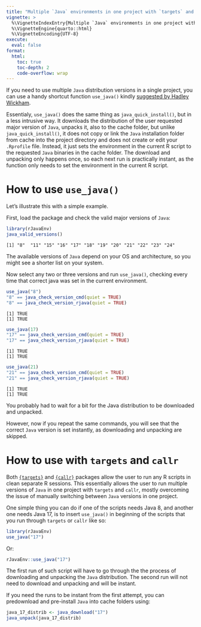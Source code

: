 ```yaml
---
title: "Multiple `Java` environments in one project with `targets` and `callr`"
vignette: >
  %\VignetteIndexEntry{Multiple `Java` environments in one project with `targets` and `callr`}
  %\VignetteEngine{quarto::html}
  %\VignetteEncoding{UTF-8}
execute:
  eval: false
format:
  html:
    toc: true
    toc-depth: 2
    code-overflow: wrap
---
```


If you need to use multiple `Java` distribution versions in a single project, you can use a handy shortcut function `use_java()` kindly [suggested by Hadley Wickham](https://github.com/e-kotov/rJavaEnv/issues/44){target='_blank'}.

Essentialy, `use_java()` does the same thing as `java_quick_install()`, but in a less intrusive way. It downloads the distribution of the user requested major version of `Java`, unpacks it, also to the cache folder, but unlike `java_quick_install()`, it does not copy or link the `Java` installation folder from cache into the project directory and does not create or edit your `.Rprofile` file. Instead, it just sets the environment in the current R script to the requested `Java` binaries in the cache folder. The download and unpacking only happens once, so each next run is practically instant, as the function only needs to set the environment in the current R script.

# How to use `use_java()`

Let's illustrate this with a simple example.

First, load the package and check the valid major versions of `Java`:

```r
library(rJavaEnv)
java_valid_versions()
```


```
[1] "8"  "11" "15" "16" "17" "18" "19" "20" "21" "22" "23" "24"
```

::: {.callout-note}
The available versions of `Java` depend on your OS and architecture, so you might see a shorter list on your system.
:::

Now select any two or three versions and run `use_java()`, checking every time that correct java was set in the current environment.

```r
use_java("8")
"8" == java_check_version_cmd(quiet = TRUE)
"8" == java_check_version_rjava(quiet = TRUE)
```

```
[1] TRUE
[1] TRUE
```

```r
use_java(17)
"17" == java_check_version_cmd(quiet = TRUE)
"17" == java_check_version_rjava(quiet = TRUE)
```

```
[1] TRUE
[1] TRUE
```

```r
use_java(21)
"21" == java_check_version_cmd(quiet = TRUE)
"21" == java_check_version_rjava(quiet = TRUE)
```


```
[1] TRUE
[1] TRUE
```

You probably had to wait for a bit for the Java distribution to be downloaded and unpacked.

However, now if you repeat the same commands, you will see that the correct `Java` version is set instantly, as downloading and unpacking are skipped.

# How to use with `targets` and `callr`

Both [`{targets}`](https://docs.ropensci.org/targets/){target="_blank"} and [`{callr}`](https://callr.r-lib.org/){target="_blank"} packages allow the user to run any R scripts in clean separate R sessions. This essentially allows the user to run multiple versions of `Java` in one project with `targets` and `callr`, mostly overcoming the issue of manually switching between `Java` versions in one project.

One simple thing you can do if one of the scripts needs Java 8, and another one needs Java 17, is to insert `use_java()` in beginning of the scripts that you run through `targets` or `callr` like so:

```r
library(rJavaEnv)
use_java("17")
```

Or:

```r
rJavaEnv::use_java("17")
```


The first run of such script will have to go through the the process of downloading and unpacking the `Java` distribution. The second run will not need to download and unpacking and will be instant.

If you need the runs to be instant from the first attempt, you can predownload and pre-install `Java` into cache folders using:

```r
java_17_distrib <- java_download("17")
java_unpack(java_17_distrib)
```
